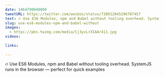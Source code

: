```yaml
---
date: 1464790948000
tweetURL: https://twitter.com/wesbos/status/738012845296787457
text: 🔥 Use ES6 Modules, npm and Babel without tooling overhead. SystemJS runs in the browser — perfect for quick examples 
slug: use-es6-modules-npm-and-babel-without
images:
  - https://pbs.twimg.com/media/Cj3yvLrXIAAr411.jpg
videos:
  
links:
  
---
```

🔥 Use ES6 Modules, npm and Babel without tooling overhead. SystemJS runs in the browser — perfect for quick examples
